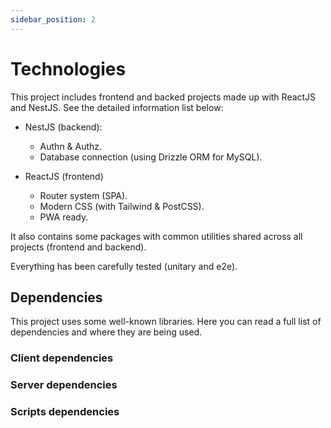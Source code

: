 ```yaml
---
sidebar_position: 2
---
```






# Technologies

This project includes frontend and backed projects made up with ReactJS and NestJS. See the detailed information list below:

- NestJS (backend):
  - Authn & Authz.
  - Database connection (using Drizzle ORM for MySQL).

- ReactJS (frontend)
  - Router system (SPA).
  - Modern CSS (with Tailwind & PostCSS).
  - PWA ready.

It also contains some packages with common utilities shared across all projects (frontend and backend).

Everything has been carefully tested (unitary and e2e).

## Dependencies

This project uses some well-known libraries. Here you can read a full list of dependencies and where they are being used.

### Client dependencies

<DependencyTable dependencies={CLIENT_DEPENDENCIES}/>

### Server dependencies

<DependencyTable dependencies={SERVER_DEPENDENCIES}/>

### Scripts dependencies

<DependencyTable dependencies={SCRIPTS_DEPENDENCIES}/>

